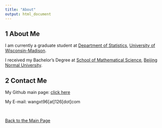 ```yaml
---
title: "About"
output: html_document
---
```


## 1 About Me

I am currently a graduate student at [Department of Statistics](https://stat.wisc.edu/), [University of Wisconsin-Madison](https://www.wisc.edu/).

I received my Bachelor's Degree at [School of Mathematical Science](http://math.bnu.edu.cn/), [Beijing Normal University](http://www.bnu.edu.cn/).

## 2 Contact Me

My Github main page: <a href="https://github.com/Xiaotian-WANG/" target="_blank">click here</a>

My E-mail: wangxt96[at]126[dot]com

&nbsp;

[Back to the Main Page](index.html)